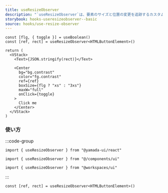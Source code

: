 ```yaml
---
title: useResizeObserver
description: "`useResizeObserver`は、要素のサイズと位置の変更を追跡するカスタムフックです。"
storybook: hooks-useresizeobserver--basic
source: hooks/use-resize-observer
---
```


```tsx preview functional client
const [flg, { toggle }] = useBoolean()
const [ref, rect] = useResizeObserver<HTMLButtonElement>()

return (
  <VStack>
    <Text>{JSON.stringify(rect)}</Text>

    <Center
      bg="bg.contrast"
      color="fg.contrast"
      ref={ref}
      boxSize={flg ? "xs" : "3xs"}
      maxW="full"
      onClick={toggle}
    >
      Click me
    </Center>
  </VStack>
)
```

### 使い方

:::code-group

```tsx [package]
import { useResizeObserver } from "@yamada-ui/react"
```

```tsx [alias]
import { useResizeObserver } from "@/components/ui"
```

```tsx [monorepo]
import { useResizeObserver } from "@workspaces/ui"
```

:::

```tsx
const [ref, rect] = useResizeObserver<HTMLButtonElement>()
```
